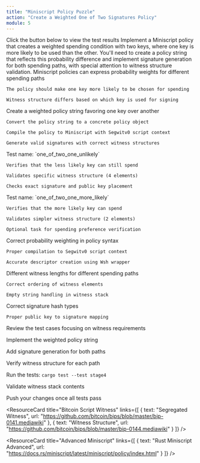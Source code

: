 ```yaml
---
title: "Miniscript Policy Puzzle"
action: "Create a Weighted One of Two Signatures Policy"
module: 5
---
```


<ContentBox title="" description="">
<TestResult title="Test Result" status="not started" moduleNumber={5}>
  Click the button below to view the test results
</TestResult>

<ChallengeBrief title="Create a Weighted One of Two Signatures Policy">
Implement a Miniscript policy that creates a weighted spending condition with two keys, where one key is more likely to be used than the other. You'll need to create a policy string that reflects this probability difference and implement signature generation for both spending paths, with special attention to witness structure validation.
</ChallengeBrief>

<ConceptCard title="Weighted Policy Fundamentals">
  <ListItem title="Policy Structure">
    Miniscript policies can express probability weights for different spending paths

    The policy should make one key more likely to be chosen for spending

    Witness structure differs based on which key is used for signing
  </ListItem>

  <ListItem title="Implementation Tasks">
    Create a weighted policy string favoring one key over another

    Convert the policy string to a concrete policy object

    Compile the policy to Miniscript with Segwitv0 script context

    Generate valid signatures with correct witness structures
  </ListItem>
</ConceptCard>

<ConceptCard title="Test Cases Overview">
  <ListItem title="Unlikely Key Spending Path">
    Test name: `one_of_two_one_unlikely`
    
    Verifies that the less likely key can still spend
    
    Validates specific witness structure (4 elements)
    
    Checks exact signature and public key placement
  </ListItem>

  <ListItem title="More Likely Key Spending Path">
    Test name: `one_of_two_one_more_likely`
    
    Verifies that the more likely key can spend
    
    Validates simpler witness structure (2 elements)
    
    Optional task for spending preference verification
  </ListItem>
</ConceptCard>

<ConceptCard title="Common Issues to Look For">
  <ListItem title="Policy Creation">
    Correct probability weighting in policy syntax

    Proper compilation to Segwitv0 script context

    Accurate descriptor creation using Wsh wrapper
  </ListItem>

  <ListItem title="Witness Structure">
    Different witness lengths for different spending paths

    Correct ordering of witness elements

    Empty string handling in witness stack
  </ListItem>

  <ListItem title="Signature Generation">
    Correct signature hash types

    Proper public key to signature mapping
  </ListItem>
</ConceptCard>

<SetupSteps>
  Review the test cases focusing on witness requirements

  Implement the weighted policy string

  Add signature generation for both paths

  Verify witness structure for each path

  Run the tests: `cargo test --test stage4`

  Validate witness stack contents

  Push your changes once all tests pass
</SetupSteps>

<ResourceSection>
<ResourceCard 
  title="Miniscript Policy Weights"
  links={[
    { text: "Miniscript Policy Language", url: "https://bitcoin.sipa.be/miniscript/policy" },
    { text: "Policy Compilation", url: "https://bitcoin.sipa.be/miniscript/#policy_compilation" }
  ]}
/>

<ResourceCard 
  title="Bitcoin Script Witness"
  links={[
    { text: "Segregated Witness", url: "https://github.com/bitcoin/bips/blob/master/bip-0141.mediawiki" },
    { text: "Witness Structure", url: "https://github.com/bitcoin/bips/blob/master/bip-0144.mediawiki" }
  ]}
/>

<ResourceCard 
  title="Advanced Miniscript"
  links={[
    { text: "Rust Miniscript Advanced", url: "https://docs.rs/miniscript/latest/miniscript/policy/index.html" }
  ]}
/>
</ResourceSection>
</ContentBox> 